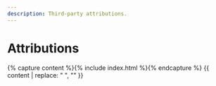 ```yaml
---
description: Third-party attributions.
---
```


# Attributions

{% capture content %}{% include index.html %}{% endcapture %}
{{ content | replace: "    ", "" }}
